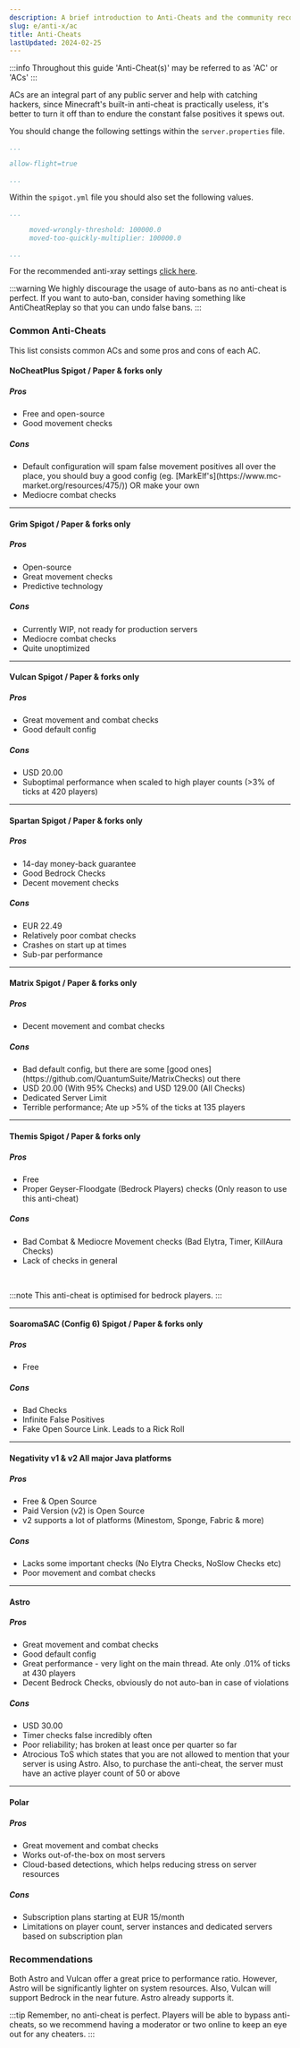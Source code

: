 ```yaml
---
description: A brief introduction to Anti-Cheats and the community recommended solutions.
slug: e/anti-x/ac
title: Anti-Cheats
lastUpdated: 2024-02-25
---
```



:::info
Throughout this guide 'Anti-Cheat(s)' may be referred to as 'AC' or 'ACs'
:::

ACs are an integral part of any public server and help with catching hackers, since Minecraft's built-in anti-cheat is practically useless, it's better to turn it off than to endure the constant false positives it spews out.

You should change the following settings within the  `server.properties` file.

```yml
...

allow-flight=true

...
```

Within the `spigot.yml` file you should also set the following values.

```yml
...

     moved-wrongly-threshold: 100000.0
     moved-too-quickly-multiplier: 100000.0

...
```

For the recommended anti-xray settings [click here](https://www.setup.md/e/anti-x/ax).

:::warning
We highly discourage the usage of auto-bans as no anti-cheat is perfect. If you want to auto-ban, consider having something like AntiCheatReplay so that you can undo false bans.
:::


### Common Anti-Cheats

This list consists common ACs and some pros and cons of each AC.

#### NoCheatPlus <MainStatusPill warning>Spigot / Paper & forks only</MainStatusPill>

##### Pros

  <ul class="pl-5 list-disc">
    <li>Free and open-source</li>
    <li>Good movement checks</li>
  </ul>

##### Cons

  <ul class="pl-5 list-disc">
    <li>Default configuration will spam false movement positives all over the place, you should buy a good config (eg. [MarkElf's](https://www.mc-market.org/resources/475/)) OR make your own</li>
    <li>Mediocre combat checks</li>
  </ul>

<LinkCard
  title="Github"
  description="View NoCheatPlus's official Github page for downloading the plugin."
  href="https://github.com/Updated-NoCheatPlus/NoCheatPlus"
/>

---

#### Grim <MainStatusPill warning>Spigot / Paper & forks only</MainStatusPill>

##### Pros

  <ul class="pl-5 list-disc">
    <li>Open-source</li>
    <li>Great movement checks</li>
    <li>Predictive technology</li>
  </ul>

##### Cons

  <ul class="pl-5 list-disc">
    <li>Currently WIP, not ready for production servers</li>
    <li>Mediocre combat checks</li>
    <li>Quite unoptimized</li>
  </ul>

<LinkCard
  title="Github"
  description="View Grim's official Github page for downloading the plugin."
  href="https://github.com/MWHunter/Grim"
/>

---

#### Vulcan <MainStatusPill warning>Spigot / Paper & forks only</MainStatusPill>

##### Pros

<ul class="pl-5 list-disc">
    <li>Great movement and combat checks</li>
    <li>Good default config</li>
</ul>

##### Cons

<ul class="pl-5 list-disc">
    <li>USD 20.00</li>
    <li>Suboptimal performance when scaled to high player counts (>3% of ticks at 420 players)</li>
</ul>

<LinkCard
  title="Spigot"
  description="View Vulcan's official Spigot page for downloading the plugin."
  href="https://www.spigotmc.org/resources/83626/"
/>

---

#### Spartan <MainStatusPill warning>Spigot / Paper & forks only</MainStatusPill>

##### Pros

<ul class="pl-5 list-disc">
    <li>14-day money-back guarantee</li>
    <li>Good Bedrock Checks</li>
    <li>Decent movement checks</li>
</ul>

##### Cons

<ul class="pl-5 list-disc">
    <li>EUR 22.49</li>
    <li>Relatively poor combat checks</li>
    <li>Crashes on start up at times</li>
    <li>Sub-par performance</li>
</ul>

<LinkCard
  title="Spigot"
  description="View Spartan's official Spigot page for downloading the plugin."
  href="https://www.spigotmc.org/resources/25638/"
/>

---

#### Matrix <MainStatusPill warning>Spigot / Paper & forks only</MainStatusPill>

##### Pros
<ul class="pl-5 list-disc">
  <li> Decent movement and combat checks </li>
</ul>

##### Cons
<ul class="pl-5 list-disc">
  <li>Bad default config, but there are some [good ones](https://github.com/QuantumSuite/MatrixChecks) out there</li>
  <li>USD 20.00 (With 95% Checks) and USD 129.00 (All Checks)</li>
  <li>Dedicated Server Limit</li>
  <li>Terrible performance; Ate up >5% of the ticks at 135 players</li>
</ul>

<LinkCard
  title="Website"
  description="View Matrix's official website for downloading the plugin."
  href="https://matrix.rip"
/>

---

#### Themis <MainStatusPill warning>Spigot / Paper & forks only</MainStatusPill>

##### Pros
<ul class="pl-5 list-disc">
  <li>Free</li>
  <li>Proper Geyser-Floodgate (Bedrock Players) checks (Only reason to use this anti-cheat)</li>
</ul>

##### Cons
<ul class="pl-5 list-disc">
  <li>Bad Combat & Mediocre Movement checks (Bad Elytra, Timer, KillAura Checks)</li>
  <li>Lack of checks in general</li>
</ul>

<LinkCard
  title="Spigot"
  description="View Thermis's official Spigot page for downloading the plugin."
  href="https://www.spigotmc.org/resources/themis-anti-cheat-1-17-1-18-bedrock-support-paper-compatibility-free-optimized.90766/"
/>
<br/>

:::note
This anti-cheat is optimised for bedrock players.
:::

---

#### SoaromaSAC (Config 6) <MainStatusPill warning>Spigot / Paper & forks only</MainStatusPill>

##### Pros

<ul class="pl-5 list-disc">
  <li>Free</li>
</ul>

##### Cons
<ul class="pl-5 list-disc">
  <li> Bad Checks </li>
  <li>Infinite False Positives</li>
  <li>Fake Open Source Link. Leads to a Rick Roll</li>
</ul>

<LinkCard
  title="Spigot"
  description="View SoaromaSAC's official Spigot page for downloading the plugin."
  href="https://www.spigotmc.org/resources/soaromasac-lightweight-cheat-detection-system.87702/"
/>

---

#### Negativity v1 & v2 <MainStatusPill success>All major Java platforms</MainStatusPill>

##### Pros
<ul class="pl-5 list-disc">
  <li>Free & Open Source</li>
  <li>Paid Version (v2) is Open Source</li>
  <li>v2 supports a lot of platforms (Minestom, Sponge, Fabric & more)</li>
</ul>

##### Cons
<ul class="pl-5 list-disc">
  <li>Lacks some important checks (No Elytra Checks, NoSlow Checks etc)</li>
  <li>Poor movement and combat checks</li>
</ul>

<LinkCard
  title="Spigot"
  description="View Negativity's official Spigot page for downloading the plugin."
  href="https://www.spigotmc.org/resources/48399/"
/>

---

#### Astro

##### Pros
<ul class="pl-5 list-disc">
  <li>Great movement and combat checks</li>
  <li>Good default config</li>
  <li>Great performance - very light on the main thread. Ate only .01% of ticks at 430 players</li>
  <li>Decent Bedrock Checks, obviously do not auto-ban in case of violations</li>
</ul>

##### Cons
<ul class="pl-5 list-disc">
  <li>USD 30.00</li>
  <li>Timer checks false incredibly often</li>
  <li>Poor reliability; has broken at least once per quarter so far</li>
  <li>Atrocious ToS which states that you are not allowed to mention that your server is using Astro. Also, to purchase the anti-cheat, the server must have an active player count of 50 or above</li>
</ul>

<LinkCard
  title="Website"
  description="View Astro's official website for downloading the plugin."
  href="https://astroac.cc/"
/>

---

#### Polar

##### Pros
<ul class="pl-5 list-disc">
  <li>Great movement and combat checks</li>
  <li>Works out-of-the-box on most servers</li>
  <li>Cloud-based detections, which helps reducing stress on server resources</li>
</ul>

##### Cons
<ul class="pl-5 list-disc">
  <li>Subscription plans starting at EUR 15/month</li>
  <li>Limitations on player count, server instances and dedicated servers based on subscription plan</li>
</ul>

<LinkCard
  title="Website"
  description="View Polar's official website for downloading the plugin."
  href="https://polar.top/"
/>

### Recommendations

Both Astro and Vulcan offer a great price to performance ratio. However, Astro will be significantly lighter on system resources.
Also, Vulcan will support Bedrock in the near future. Astro already supports it.

:::tip
Remember, no anti-cheat is perfect. Players will be able to bypass anti-cheats, so we recommend having a moderator or two online to keep an eye out for any cheaters.
:::
